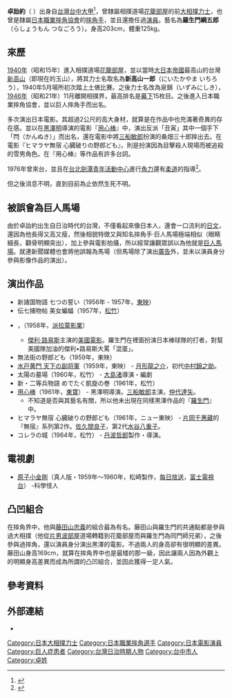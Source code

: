 '''卓詒約'''（{{bd|1920年|3月5日|卒年不詳||}} ）出身自[[台灣|台灣]][[台中|台中]][[大甲區|大甲]]<ref>{{Cite web|title=旅日摔角明星新高山回鄉|url=https://www.plurk.com/p/nayypk}}</ref>，曾隸屬相撲道場[[花籠部屋|花籠部屋]]的前[[大相撲|大相撲]][[力士|力士]]，也曾是隸屬[[日本職業摔角協會|日本職業摔角協會]]的[[摔角手|摔角手]]，並且還擔任過[[演員|演員]]。藝名為'''羅生門綱五郎'''（らしょうもん つなごろう）。身高203cm，體重125kg。

== 來歷 ==
[[1940年|1940年]]（昭和15年）進入相撲道場[[花籠部屋|花籠部屋]]，並以當時[[大日本帝國|大日本帝國]]最高山的台灣[[新高山|新高山]]（即現在的玉山），將其力士名取名為'''新高山一郎'''（にいたかやま いちろう），1940年5月場所初次踏上土俵比賽。之後力士名改為泉錦（いずみにしき），[[1946年|1946年]]（昭和21年）11月離開相撲界，最高排名是[[幕下|幕下]]15枚目。之後進入日本職業摔角協會，並以巨人摔角手而出名。

多次演出日本電影。其超過2公尺的高大身材，就算是在作品中也充滿著奇異的存在感。並以在[[黑澤明|黑澤明]]導演的電影『[[用心棒|用心棒]]』中，演出反派「丑寅」其中一個手下「閂（かんぬき）」而出名，還在電影中將[[三船敏郎|三船敏郎]]扮演的桑畑三十郎摔出去。在電影『ヒマラヤ無宿 心臓破りの野郎ども』，則是扮演因為目擊殺人現場而被追殺的雪男角色。在『用心棒』等作品有許多台詞。

1976年曾來台，並且在[[台北|台北]][[劍潭青年活動中心|劍潭青年活動中心]]進行[[角力|角力]]還有[[柔道|柔道]]的指導<ref>{{Cite web|title=1976年在劍潭青年活動中心的一場示範表演|url=https://www.facebook.com/R14yuanshan/photos/a.323018555027366/547959882533231/?type=1&theater}}</ref>。

但之後消息不明，直到目前為止依然生死不明。

==被誤會為巨人馬場==
由於卓詒約出生自日治時代的台灣，不僅看起來像日本人，還會一口流利的[[日文|日文]]，還因為他長得又高又瘦，然後相貌特徴又與知名摔角手‧巨人馬場極端相似（眼睛細長，顴骨明顯突出），加上參與電影拍攝，所以經常讓觀眾誤以為他就是[[巨人馬場|巨人馬場]]。就連新聞媒體也會將他誤報為馬場（但馬場除了演出[[廣告|廣告]]外，並未以演員身分參與影像作品的演出）。

== 演出作品 ==
*新諸国物語 七つの誓い（1956年 - 1957年，[[東映|東映]]）
*伝七捕物帖 美女蝙蝠（1957年，[[松竹|松竹]]）
* {{tsl|en|The Geisha Boy|The Geisha Boy}}，（1958年，[[派拉蒙影業|派拉蒙影業]]）
** [[傑利·路易斯|傑利·路易斯]]主演的[[美國電影|美國電影]]。羅生門在裡面扮演日本棒球隊的打者，對幫美國隊加油的傑利•路易斯大罵「混蛋」。
*無法街の野郎ども（1959年，東映） 
*[[水戸黄門_天下の副将軍|水戸黄門 天下の副将軍]]（1959年，東映） - [[月形龍之介|月形龍之介]]，初代[[萬屋錦之介|中村錦之助]]。
*太陽の墓場（1960年，松竹） - [[大島渚|大島渚]]導演・編劇
*新・二等兵物語 めでたく凱旋の巻（1961年，松竹）
*[[用心棒|用心棒]]（1961年，[[東寶|東寶]]） - 黑澤明導演。[[三船敏郎|三船敏郎]]主演，[[仲代達矢|仲代達矢]]。
**不知道是否與其藝名有關，所以他未出現在同樣黑澤作品的『[[羅生門_(電影)|羅生門]]』中。
*ヒマラヤ無宿 心臓破りの野郎ども（1961年，ニュー東映） - [[片岡千惠藏|片岡千惠藏]]的『無宿』系列第2作。[[佐久間良子|佐久間良子]]，第2代[[水谷八重子|水谷八重子]]。
*コレラの城（1964年，松竹） - [[丹波哲郎|丹波哲郎]]製作・導演。

==電視劇==
* [[原子小金剛|原子小金剛]]（真人版・1959年〜1960年，松崎製作，[[每日放送|每日放送]]，[[富士電視台|富士電視台]]） -科學怪人

==凸凹組合==
在摔角界中，他與[[藤田山忠義|藤田山忠義]]的組合最為有名。藤田山與羅生門的共通點都是參與過大相撲（他從[[片男波部屋|片男波部屋]]道場轉籍到花籠部屋而與羅生門為同門師兄弟），之後參與過摔角，還以演員身分演出黑澤的電影。不過兩人的身高卻有很明顯的差異。藤田山身高169cm，就算在摔角界中也是最矮的那一級，因此讓兩人因為外觀上的明顯身高差異而成為所謂的凸凹組合，並因此獲得一定人氣。

== 參考資料 ==
{{reflist|2}}

== 外部連結 ==
* {{imdb name|name=Namigoro Rashomon}}

[[Category:日本大相撲力士|Category:日本大相撲力士]]
[[Category:日本職業摔角選手|Category:日本職業摔角選手]]
[[Category:日本電影演員|Category:日本電影演員]]
[[Category:巨人症患者|Category:巨人症患者]]
[[Category:台灣日治時期人物|Category:台灣日治時期人物]]
[[Category:台中市人|Category:台中市人]]
[[Category:卓姓|Category:卓姓]]